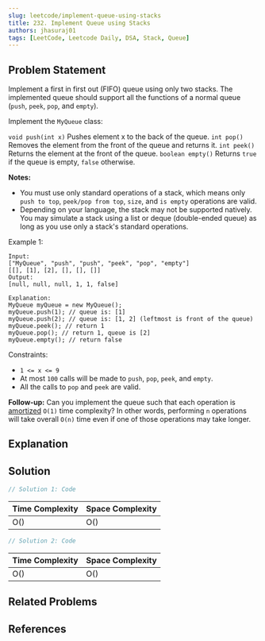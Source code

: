 ```yaml
---
slug: leetcode/implement-queue-using-stacks
title: 232. Implement Queue using Stacks
authors: jhasuraj01
tags: [LeetCode, Leetcode Daily, DSA, Stack, Queue]
---
```



## Problem Statement

Implement a first in first out (FIFO) queue using only two stacks.
The implemented queue should support all the functions of a normal
queue (`push`, `peek`, `pop`, and `empty`).

Implement the `MyQueue` class:

`void push(int x)` Pushes element x to the back of the queue.
`int pop()` Removes the element from the front of the queue and returns it.
`int peek()` Returns the element at the front of the queue.
`boolean empty()` Returns `true` if the queue is empty, `false` otherwise.

**Notes:**

- You must use only standard operations of a stack, which means only `push to top`,
`peek/pop from top`, `size`, and `is empty` operations are valid.
- Depending on your language, the stack may not be supported natively. You may
simulate a stack using a list or deque (double-ended queue) as long as you use
only a stack's standard operations.

<!--truncate-->

Example 1:
```text
Input:
["MyQueue", "push", "push", "peek", "pop", "empty"]
[[], [1], [2], [], [], []]
Output:
[null, null, null, 1, 1, false]

Explanation:
MyQueue myQueue = new MyQueue();
myQueue.push(1); // queue is: [1]
myQueue.push(2); // queue is: [1, 2] (leftmost is front of the queue)
myQueue.peek(); // return 1
myQueue.pop(); // return 1, queue is [2]
myQueue.empty(); // return false
```

Constraints:
- `1 <= x <= 9`
- At most `100` calls will be made to `push`, `pop`, `peek`, and `empty`.
- All the calls to `pop` and `peek` are valid.

**Follow-up:** Can you implement the queue such that each operation is [amortized](https://en.wikipedia.org/wiki/Amortized_analysis)
`O(1)` time complexity? In other words, performing `n` operations will take
overall `O(n)` time even if one of those operations may take longer.

## Explanation


## Solution

<Tabs>

<TabItem value="cpp1" label="Solution 1">

```cpp title='Solution 1'
// Solution 1: Code
```

 Time Complexity  | Space Complexity
------------------|-----------------
 O()              | O()

</TabItem>

<TabItem value="cpp2" label="Solution 2">

```cpp title='Solution 2'
// Solution 2: Code
```

 Time Complexity  | Space Complexity
------------------|-----------------
 O()              | O()

</TabItem>

</Tabs>


## Related Problems

## References
